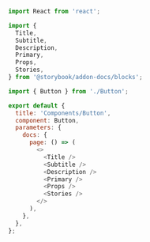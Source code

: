 ```js
import React from 'react';

import {
  Title,
  Subtitle,
  Description,
  Primary,
  Props,
  Stories,
} from '@storybook/addon-docs/blocks';

import { Button } from './Button';

export default {
  title: 'Components/Button',
  component: Button,
  parameters: {
    docs: {
      page: () => (
        <>
          <Title />
          <Subtitle />
          <Description />
          <Primary />
          <Props />
          <Stories />
        </>
      ),
    },
  },
};
```